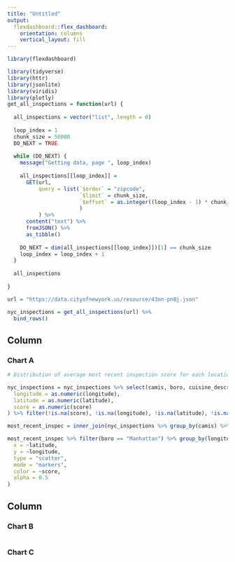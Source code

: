 ```yaml
---
title: "Untitled"
output: 
  flexdashboard::flex_dashboard:
    orientation: columns
    vertical_layout: fill
---
```


```r
library(flexdashboard)
```

```r
library(tidyverse)
library(httr)
library(jsonlite)
library(viridis)
library(plotly)
get_all_inspections = function(url) {
  
  all_inspections = vector("list", length = 0)
  
  loop_index = 1
  chunk_size = 50000
  DO_NEXT = TRUE
  
  while (DO_NEXT) {
    message("Getting data, page ", loop_index)
    
    all_inspections[[loop_index]] = 
      GET(url,
          query = list(`$order` = "zipcode",
                       `$limit` = chunk_size,
                       `$offset` = as.integer((loop_index - 1) * chunk_size)
                       )
          ) %>%
      content("text") %>%
      fromJSON() %>%
      as_tibble()
    
    DO_NEXT = dim(all_inspections[[loop_index]])[1] == chunk_size
    loop_index = loop_index + 1
  }
  
  all_inspections
  
}

url = "https://data.cityofnewyork.us/resource/43nn-pn8j.json"

nyc_inspections = get_all_inspections(url) %>%
  bind_rows() 
```

Column {data-width=650}
-----------------------------------------------------------------------

### Chart A

```r
# Distribution of average most recent inspection score for each location in Manhatton’s restaurants

nyc_inspections = nyc_inspections %>% select(camis, boro, cuisine_description, inspection_date, score, latitude, longitude) %>% mutate(
  longitude = as.numeric(longitude),
  latitude = as.numeric(latitude),
  score = as.numeric(score)
) %>% filter(!is.na(score), !is.na(longitude), !is.na(latitude), !is.na(inspection_date), !is.na(camis), !is.na(boro), !is.na(cuisine_description), longitude != 0, latitude != 0)

most_recent_inspec = inner_join(nyc_inspections %>% group_by(camis) %>% summarize(inspection_date = max(inspection_date)), nyc_inspections) %>% distinct() %>% ungroup() %>% group_by(camis) %>% filter(score == max(score)) %>% ungroup()

most_recent_inspec %>% filter(boro == "Manhattan") %>% group_by(longitude,latitude) %>% summarize(score = mean(score)) %>% plot_ly(
  x = ~latitude,
  y = ~longitude, 
  type = "scatter",
  mode = "markers",
  color = ~score,
  alpha = 0.5
)
```



Column {data-width=350}
-----------------------------------------------------------------------

### Chart B

```r

```

### Chart C

```r

```

